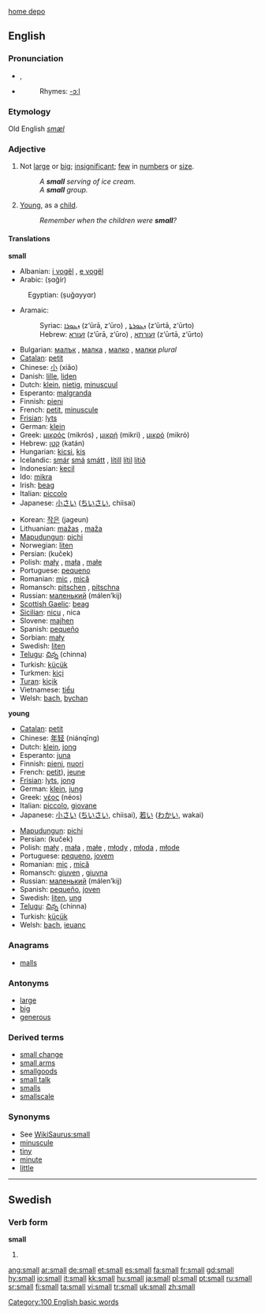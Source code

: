 [[home depo]] {{see|smäll}}
==English==

{{rank|country|course|side|222|small|cannot|father|nor}}

===Pronunciation===
*{{IPA|/smɔːl/}}, {{SAMPA|/smO:l/}}
*{{audio|en-us-small.ogg|Audio (US)}}
*:Rhymes: [[Rhymes:English:-ɔːl|-ɔːl]]

===Etymology===
Old English ''[[smæl]]''

===Adjective===
{{en-adj|er}}

# Not [[large]] or [[big]]; [[insignificant]]; [[few]] in [[numbers]] or [[size]].
#:''A '''small''' serving of ice cream.''
#:''A '''small''' group.''
# {{figurative}} [[young|Young]], as a [[child]].
#:''Remember when the children were '''small'''?''

====Translations====
'''small'''
{{top}}
*Albanian: [[i vogël]] {{m}}, [[e vogël]] {{f}}
*Arabic: {{ARchar|[[صغير]]}} (ṣɑğír)
:Egyptian: {{ARchar|[[صغير]]}} (ṣuğɑyyɑr)
*Aramaic:
*:Syriac: [[ܙܥܘܪܐ]] (z‘ūrā, z‘ūro) {{m}}, [[ܙܥܘܪܬܐ]] (z‘ūrtā, z‘ūrto) {{f}}
*:Hebrew: [[זעורא]] (z‘ūrā, z‘ūro) {{m}}, [[זעורתא]] (z‘ūrtā, z‘ūrto) {{f}}
*Bulgarian: [[малък]] {{m}}, [[малка]] {{f}}, [[малко]] {{n}}, [[малки]] ''plural''
*[[Catalan]]: [[petit]]
*Chinese: [[小]] (xiǎo)
*Danish: [[lille]], [[liden]]
*Dutch: [[klein]], [[nietig]], [[minuscuul]]
*Esperanto: [[malgranda]]
*Finnish: [[pieni]]
*French: [[petit]], [[minuscule]]
*[[Frisian]]: [[lyts]]
*German: [[klein]]
*Greek: [[μικρός]] (mikrós) {{m}}, [[μικρή]] (mikri) {{f}}, [[μικρό]] (mikrό) {{n}}
*Hebrew: [[קטן]] (katán)
*Hungarian: [[kicsi]], [[kis]]
*Icelandic: [[smár]] {{m}} [[smá]] {{f}} [[smátt]] {{n}}, [[lítill]] {{m}} [[lítil]] {{f}} [[lítið]] {{n}}
*Indonesian: [[kecil]]
*Ido: [[mikra]]
*Irish: [[beag]]
*Italian: [[piccolo]]
*Japanese: [[小さい]] ([[ちいさい]], chiisai)
{{mid}}
*Korean: [[작은]] (jageun)
*Lithuanian: [[mažas]] {{m}}, [[maža]] {{f}} {{n}}
*[[Mapudungun]]: [[pichi]]
*Norwegian: [[liten]]
*Persian: {{FAchar|[[کوچک]]}} (kuček)
*Polish: [[mały]] {{m}}, [[mała]] {{f}}, [[małe]] {{n}}
*Portuguese: [[pequeno]]
*Romanian: [[mic]] {{m}}, [[mică]] {{f}}
*Romansch: [[pitschen]] {{m}}, [[pitschna]] {{f}}
*Russian: [[маленький]] (málen’kij)
*[[Scottish Gaelic]]: [[beag]]
*[[Sicilian]]: [[nicu]] {{m}}, nica {{f}}
*Slovene: [[majhen]]
*Spanish: [[pequeño]]
*Sorbian: [[mały]]
*Swedish: [[liten]]
*[[Telugu]]: [[చిన్న]] (chinna)
*Turkish: [[küçük]]
*Turkmen: [[kiçi]]
*[[Turan]]: [[kiçik]]
*Vietnamese: [[tiểu]]
*Welsh: [[bach]], [[bychan]]
{{bottom}}

'''young'''
{{top}}
*[[Catalan]]: [[petit]]
*Chinese: [[年轻]] (niánqīng)
*Dutch: [[klein]], [[jong]]
*Esperanto: [[juna]]
*Finnish: [[pieni]], [[nuori]]
*French: [[petit]]), [[jeune]]
*[[Frisian]]: [[lyts]], [[jong]]
*German: [[klein]], [[jung]]
*Greek: [[νέος]] (néos) {{m}}
*Italian: [[piccolo]], [[giovane]]
*Japanese: [[小さい]] ([[ちいさい]], chiisai), [[若い]] ([[わかい]], wakai)
{{mid}}
*[[Mapudungun]]: [[pichi]]
*Persian: {{FAchar|[[کوچِک]]}} (kuček)
*Polish: [[mały]] {{m}}, [[mała]] {{f}}, [[małe]] {{n}}, [[młody]] {{m}}, [[młoda]] {{f}}, [[młode]] {{n}}
*Portuguese: [[pequeno]], [[jovem]]
*Romanian: [[mic]] {{m}}, [[mică]] {{f}}
*Romansch: [[giuven]] {{m}}, [[giuvna]] {{f}}
*Russian: [[маленький]] (málen’kij)
*Spanish: [[pequeño]], [[joven]]
*Swedish: [[liten]], [[ung]]
*[[Telugu]]: [[చిన్న]] (chinna)
*Turkish: [[küçük]]
*Welsh: [[bach]], [[ieuanc]]
{{bottom}}

===Anagrams===
*[[malls]]

===Antonyms===
*[[large]]
*[[big]]
*[[generous]]

===Derived terms===
*[[small change]]
*[[small arms]]
*[[smallgoods]]
*[[small talk]]
*[[smalls]]
*[[smallscale]]

===Synonyms===
*See [[WikiSaurus:small]]
*[[minuscule]]
*[[tiny]]
*[[minute]]
*[[little]]

----

==Swedish==

===Verb form===
'''small'''

# {{sv-verb-form-past|smälla}}

[[Category:100 English basic words]]

[[ang:small]]
[[ar:small]]
[[de:small]]
[[et:small]]
[[es:small]]
[[fa:small]]
[[fr:small]]
[[gd:small]]
[[hy:small]]
[[io:small]]
[[it:small]]
[[kk:small]]
[[hu:small]]
[[ja:small]]
[[pl:small]]
[[pt:small]]
[[ru:small]]
[[sr:small]]
[[fi:small]]
[[ta:small]]
[[vi:small]]
[[tr:small]]
[[uk:small]]
[[zh:small]]